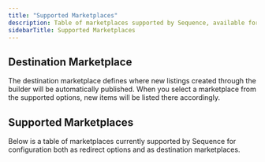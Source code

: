 ```yaml
---
title: "Supported Marketplaces"
description: Table of marketplaces supported by Sequence, available for configuration as redirect options and as destination marketplaces in the builder.
sidebarTitle: Supported Marketplaces
---
```



## Destination Marketplace

The destination marketplace defines where new listings created through the builder will be automatically published. When you select a marketplace from the supported options, new items will be listed there accordingly.

## Supported Marketplaces

Below is a table of marketplaces currently supported by Sequence for configuration both as redirect options and as destination marketplaces.

<DestinationMarketplacesSupport />
